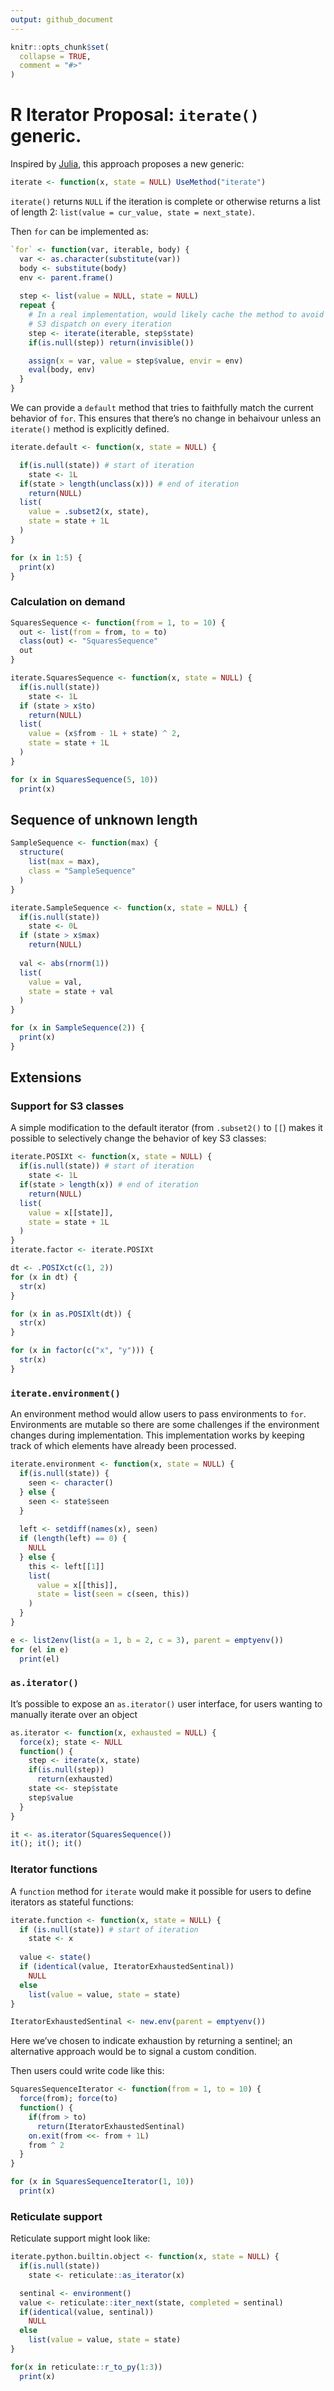 ```yaml
---
output: github_document
---
```


<!-- README.md is generated from README.Rmd. Please edit that file -->

```r
knitr::opts_chunk$set(
  collapse = TRUE,
  comment = "#>"
)
```

# R Iterator Proposal: `iterate()` generic.

Inspired by
[Julia](https://docs.julialang.org/en/v1/manual/interfaces/#man-interface-iteration),
this approach proposes a new generic:

```r
iterate <- function(x, state = NULL) UseMethod("iterate")
```

`iterate()` returns `NULL` if the iteration is complete or otherwise
returns a list of length 2:
`list(value = cur_value, state = next_state)`.

Then `for` can be implemented as:

```r
`for` <- function(var, iterable, body) {
  var <- as.character(substitute(var))
  body <- substitute(body)
  env <- parent.frame()
  
  step <- list(value = NULL, state = NULL)
  repeat {
    # In a real implementation, would likely cache the method to avoid 
    # S3 dispatch on every iteration
    step <- iterate(iterable, step$state)
    if(is.null(step)) return(invisible())

    assign(x = var, value = step$value, envir = env)
    eval(body, env)
  }
}
```

We can provide a `default` method that tries to faithfully match the
current behavior of `for`. This ensures that there's no change in
behaivour unless an `iterate()` method is explicitly defined.

```r
iterate.default <- function(x, state = NULL) {

  if(is.null(state)) # start of iteration
    state <- 1L
  if(state > length(unclass(x))) # end of iteration
    return(NULL)
  list(
    value = .subset2(x, state), 
    state = state + 1L
  )
}

for (x in 1:5) {
  print(x)
}
```

### Calculation on demand

```r
SquaresSequence <- function(from = 1, to = 10) {
  out <- list(from = from, to = to)
  class(out) <- "SquaresSequence"
  out
}

iterate.SquaresSequence <- function(x, state = NULL) {
  if(is.null(state))
    state <- 1L
  if (state > x$to)
    return(NULL)
  list(
    value = (x$from - 1L + state) ^ 2, 
    state = state + 1L
  )
}

for (x in SquaresSequence(5, 10))
  print(x)
```

## Sequence of unknown length

```r
SampleSequence <- function(max) {
  structure(
    list(max = max),
    class = "SampleSequence"
  )
}

iterate.SampleSequence <- function(x, state = NULL) {
  if(is.null(state))
    state <- 0L
  if (state > x$max)
    return(NULL)
  
  val <- abs(rnorm(1))
  list(
    value = val, 
    state = state + val
  )
}

for (x in SampleSequence(2)) {
  print(x)
}
```

## Extensions

### Support for S3 classes

A simple modification to the default iterator (from `.subset2()` to
`[[`) makes it possible to selectively change the behavior of key S3
classes:

```r
iterate.POSIXt <- function(x, state = NULL) {
  if(is.null(state)) # start of iteration
    state <- 1L
  if(state > length(x)) # end of iteration
    return(NULL)
  list(
    value = x[[state]], 
    state = state + 1L
  )
}
iterate.factor <- iterate.POSIXt

dt <- .POSIXct(c(1, 2))
for (x in dt) {
  str(x)
}

for (x in as.POSIXlt(dt)) {
  str(x)
}

for (x in factor(c("x", "y"))) {
  str(x)
}
```

### `iterate.environment()`

An environment method would allow users to pass environments to `for`.
Environments are mutable so there are some challenges if the environment
changes during implementation. This implementation works by keeping
track of which elements have already been processed.

```r
iterate.environment <- function(x, state = NULL) {
  if(is.null(state)) {
    seen <- character()
  } else { 
    seen <- state$seen  
  }
  
  left <- setdiff(names(x), seen)
  if (length(left) == 0) {
    NULL
  } else {
    this <- left[[1]]
    list(
      value = x[[this]],
      state = list(seen = c(seen, this))
    )
  }
}

e <- list2env(list(a = 1, b = 2, c = 3), parent = emptyenv())
for (el in e)
  print(el)
```

### `as.iterator()`

It's possible to expose an `as.iterator()` user interface, for users
wanting to manually iterate over an object

```r
as.iterator <- function(x, exhausted = NULL) {
  force(x); state <- NULL
  function() {
    step <- iterate(x, state)
    if(is.null(step))
      return(exhausted)
    state <<- step$state
    step$value
  }
}

it <- as.iterator(SquaresSequence())
it(); it(); it()
```

### Iterator functions

A `function` method for `iterate` would make it possible for users to
define iterators as stateful functions:

```r
iterate.function <- function(x, state = NULL) {
  if (is.null(state)) # start of iteration
    state <- x
  
  value <- state()
  if (identical(value, IteratorExhaustedSentinal))
    NULL
  else
    list(value = value, state = state)
}

IteratorExhaustedSentinal <- new.env(parent = emptyenv())
```

Here we've chosen to indicate exhaustion by returning a sentinel; an
alternative approach would be to signal a custom condition.

Then users could write code like this:

```r
SquaresSequenceIterator <- function(from = 1, to = 10) {
  force(from); force(to)
  function() {
    if(from > to)
      return(IteratorExhaustedSentinal)
    on.exit(from <<- from + 1L)
    from ^ 2
  }
}

for (x in SquaresSequenceIterator(1, 10))
  print(x)
```

### Reticulate support

Reticulate support might look like:

```r
iterate.python.builtin.object <- function(x, state = NULL) {
  if(is.null(state))
    state <- reticulate::as_iterator(x)

  sentinal <- environment()
  value <- reticulate::iter_next(state, completed = sentinal)
  if(identical(value, sentinal))
    NULL
  else
    list(value = value, state = state)
}

for(x in reticulate::r_to_py(1:3))
  print(x)
```

